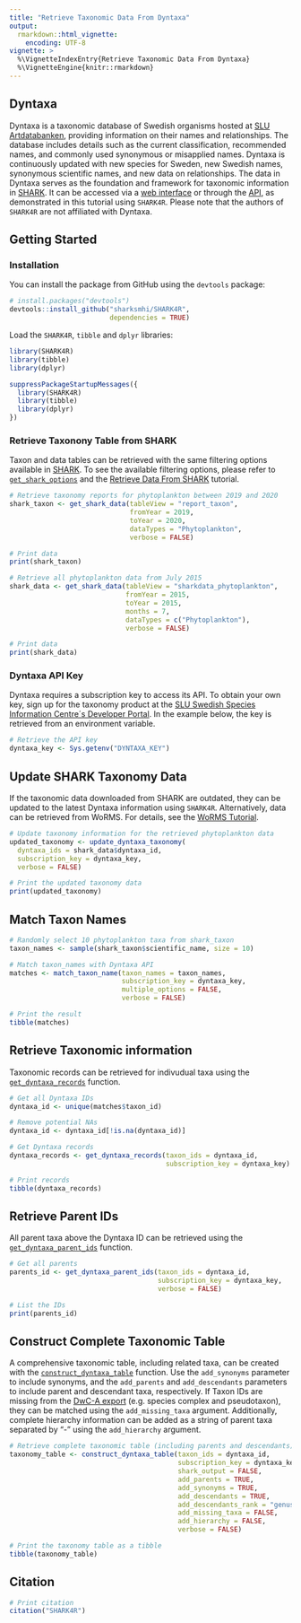 ```yaml
---
title: "Retrieve Taxonomic Data From Dyntaxa"
output:
  rmarkdown::html_vignette:
    encoding: UTF-8
vignette: >
  %\VignetteIndexEntry{Retrieve Taxonomic Data From Dyntaxa}
  %\VignetteEngine{knitr::rmarkdown}
---
```


## Dyntaxa

Dyntaxa is a taxonomic database of Swedish organisms hosted at [SLU Artdatabanken](https://www.slu.se/artdatabanken/), providing information on their names and relationships. The database includes details such as the current classification, recommended names, and commonly used synonymous or misapplied names. Dyntaxa is continuously updated with new species for Sweden, new Swedish names, synonymous scientific names, and new data on relationships. The data in Dyntaxa serves as the foundation and framework for taxonomic information in [SHARK](https://shark.smhi.se/). It can be accessed via a [web interface](https://artfakta.se/) or through the [API](https://api-portal.artdatabanken.se/), as demonstrated in this tutorial using `SHARK4R`. Please note that the authors of `SHARK4R` are not affiliated with Dyntaxa.

## Getting Started

### Installation

You can install the package from GitHub using the `devtools` package:
```r
# install.packages("devtools")
devtools::install_github("sharksmhi/SHARK4R",
                         dependencies = TRUE)
```

Load the `SHARK4R`, `tibble` and `dplyr` libraries:
```r
library(SHARK4R)
library(tibble)
library(dplyr)
```

```r
suppressPackageStartupMessages({
  library(SHARK4R)
  library(tibble)
  library(dplyr)
})
```

### Retrieve Taxonony Table from SHARK

Taxon and data tables can be retrieved with the same filtering options available in [SHARK](https://shark.smhi.se/). To see the available filtering options, please refer to [`get_shark_options`](../reference/get_shark_options.html) and the [Retrieve Data From SHARK](../articles/retrieve_shark_data.html) tutorial.

```r
# Retrieve taxonomy reports for phytoplankton between 2019 and 2020
shark_taxon <- get_shark_data(tableView = "report_taxon",
                              fromYear = 2019,
                              toYear = 2020,
                              dataTypes = "Phytoplankton",
                              verbose = FALSE)

# Print data
print(shark_taxon)

# Retrieve all phytoplankton data from July 2015
shark_data <- get_shark_data(tableView = "sharkdata_phytoplankton",
                             fromYear = 2015, 
                             toYear = 2015,
                             months = 7,
                             dataTypes = c("Phytoplankton"),
                             verbose = FALSE)

# Print data
print(shark_data)
```

### Dyntaxa API Key

Dyntaxa requires a subscription key to access its API. To obtain your own key, sign up for the taxonomy product at the [SLU Swedish Species Information Centre´s Developer Portal](https://api-portal.artdatabanken.se/). In the example below, the key is retrieved from an environment variable.

```r
# Retrieve the API key
dyntaxa_key <- Sys.getenv("DYNTAXA_KEY")
```

## Update SHARK Taxonomy Data

If the taxonomic data downloaded from SHARK are outdated, they can be updated to the latest Dyntaxa information using `SHARK4R`. Alternatively, data can be retrieved from WoRMS. For details, see the [WoRMS Tutorial](../articles/retrieve_worms_data.html).

```r
# Update taxonomy information for the retrieved phytoplankton data
updated_taxonomy <- update_dyntaxa_taxonomy(
  dyntaxa_ids = shark_data$dyntaxa_id,
  subscription_key = dyntaxa_key,
  verbose = FALSE)

# Print the updated taxonomy data
print(updated_taxonomy)
```

## Match Taxon Names

```r
# Randomly select 10 phytoplankton taxa from shark_taxon
taxon_names <- sample(shark_taxon$scientific_name, size = 10)

# Match taxon_names with Dyntaxa API
matches <- match_taxon_name(taxon_names = taxon_names, 
                            subscription_key = dyntaxa_key, 
                            multiple_options = FALSE,
                            verbose = FALSE)

# Print the result
tibble(matches)
```

## Retrieve Taxonomic information

Taxonomic records can be retrieved for indivudual taxa using the [`get_dyntaxa_records`](../reference/get_dyntaxa_records.html) function.

```r
# Get all Dyntaxa IDs
dyntaxa_id <- unique(matches$taxon_id)

# Remove potential NAs
dyntaxa_id <- dyntaxa_id[!is.na(dyntaxa_id)]

# Get Dyntaxa records
dyntaxa_records <- get_dyntaxa_records(taxon_ids = dyntaxa_id,
                                       subscription_key = dyntaxa_key)

# Print records
tibble(dyntaxa_records)
```

## Retrieve Parent IDs

All parent taxa above the Dyntaxa ID can be retrieved using the [`get_dyntaxa_parent_ids`](../reference/get_dyntaxa_parent_ids.html) function.

```r
# Get all parents
parents_id <- get_dyntaxa_parent_ids(taxon_ids = dyntaxa_id, 
                                     subscription_key = dyntaxa_key,
                                     verbose = FALSE)

# List the IDs
print(parents_id)
```

## Construct Complete Taxonomic Table

A comprehensive taxonomic table, including related taxa, can be created with the [`construct_dyntaxa_table`](../reference/construct_dyntaxa_table.html) function. Use the `add_synonyms` parameter to include synonyms, and the `add_parents` and `add_descendants` parameters to include parent and descendant taxa, respectively. If Taxon IDs are missing from the [DwC-A export](../reference/get_dyntaxa_dwca.html) (e.g. species complex and pseudotaxon), they can be matched using the `add_missing_taxa` argument. Additionally, complete hierarchy information can be added as a string of parent taxa separated by "-" using the `add_hierarchy` argument.

```r
# Retrieve complete taxonomic table (including parents and descendants)
taxonomy_table <- construct_dyntaxa_table(taxon_ids = dyntaxa_id, 
                                          subscription_key = dyntaxa_key, 
                                          shark_output = FALSE, 
                                          add_parents = TRUE,
                                          add_synonyms = TRUE, 
                                          add_descendants = TRUE,
                                          add_descendants_rank = "genus",
                                          add_missing_taxa = FALSE,
                                          add_hierarchy = FALSE,
                                          verbose = FALSE)

# Print the taxonomy table as a tibble
tibble(taxonomy_table)
```

## Citation

```r
# Print citation
citation("SHARK4R")
```
